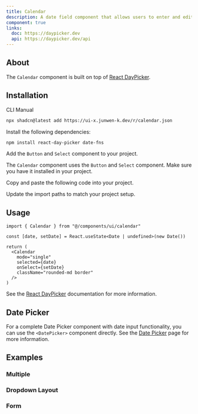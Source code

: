 ```yaml
---
title: Calendar
description: A date field component that allows users to enter and edit date.
component: true
links:
  doc: https://daypicker.dev
  api: https://daypicker.dev/api
---
```


<ComponentPreview
  name="calendar-demo"
  title="Calendar"
  description="A calendar showing the current date."
/>

## About

The `Calendar` component is built on top of [React DayPicker](https://daypicker.dev).

## Installation

<Tabs defaultValue="cli">

<TabsList>
  <TabsTrigger value="cli">CLI</TabsTrigger>
  <TabsTrigger value="manual">Manual</TabsTrigger>
</TabsList>
<TabsContent value="cli">

```bash
npx shadcn@latest add https://ui-x.junwen-k.dev/r/calendar.json
```

</TabsContent>

<TabsContent value="manual">

<Steps>

<Step>Install the following dependencies:</Step>

```bash
npm install react-day-picker date-fns
```

<Step>Add the `Button` and `Select` component to your project.</Step>

The `Calendar` component uses the `Button` and `Select` component. Make sure you have it installed in your project.

<Step>Copy and paste the following code into your project.</Step>

<ComponentSource name="calendar" />

<Step>Update the import paths to match your project setup.</Step>

</Steps>

</TabsContent>

</Tabs>

## Usage

```tsx
import { Calendar } from "@/components/ui/calendar"
```

```tsx
const [date, setDate] = React.useState<Date | undefined>(new Date())

return (
  <Calendar
    mode="single"
    selected={date}
    onSelect={setDate}
    className="rounded-md border"
  />
)
```

See the [React DayPicker](https://react-day-picker.js.org) documentation for more information.

## Date Picker

For a complete Date Picker component with date input functionality, you can use the `<DatePicker>` component directly. See the [Date Picker](/docs/components/date-picker) page for more information.

## Examples

### Multiple

<ComponentPreview name="calendar-multiple" />

### Dropdown Layout

<ComponentPreview name="calendar-dropdown-layout" />

### Form

<ComponentPreview name="calendar-form" />
